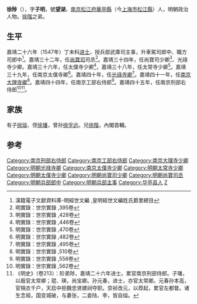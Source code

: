 {{Otheruses|other=名为徐子明的其他人物|徐子明}}
{{明清人物信息框
| 姓名 = 徐陟
| 原名 =
| 圖片名稱= 徐陟.jpg
| 圖片大小 = 300px
| 圖片說明 = 《松江邦彥圖》之徐陟像
| 最高職務 = 南京刑部右侍郎
| 國家 = 大明
| 爵位 =
| 籍貫 = [[南直隸|南直隸]][[松江府|松江府]][[華亭縣|華亭縣]]
| 族裔 = 漢族
| 旗籍 = 
| 字號 = 字'''子明'''，號'''望湖'''
| 室名 = 
| 諡號 = 
| 出生日期 = [[正德_(明朝)|正德]]八年（1513年）
| 出生地點 = 
| 逝世日期 = [[隆慶_(明朝)|隆慶]]四年（1570年）
| 逝世地點 = 
| 墓葬 =
| 配偶 =
| 親屬 = （兄）[[徐階|徐階]]
| 出身 = 
*嘉靖二十六年丁未科進士出身
| 經歷 = 
| 著作 =
}}

'''徐陟'''（{{bd|1513年||1570年}}），字'''子明'''，號'''望湖'''，[[南京|南京]][[松江府|松江府]][[華亭縣|華亭縣]]（今[[上海市|上海市]][[松江縣|松江縣]]）人，明朝政治人物。[[徐階|徐階]]之弟。

==生平==
嘉靖二十六年（1547年）丁未科[[进士|进士]]，授兵部武庫司主事，升車駕司郎中、職方司郎中<ref>漢籍電子文獻資料庫-明經世文編 ,皇明經世文編姓氏爵里總目</ref>。嘉靖三十二年，任[[尚寶司|尚寶司]]司丞<ref>明實錄：世宗實錄 ,395卷</ref>。嘉靖三十四年，任尚寶司少卿<ref>明實錄：世宗實錄 ,428卷</ref>、光祿寺少卿。嘉靖三十六年，任太僕寺少卿<ref>明實錄：世宗實錄 ,446卷</ref>，嘉靖三十八年，任太常寺少卿<ref>明實錄：世宗實錄 ,470卷</ref>。嘉靖三十九年，任南京太僕寺卿<ref>明實錄：世宗實錄 ,482卷</ref>。嘉靖四十年，任[[光祿寺卿|光祿寺卿]]<ref>明實錄：世宗實錄 ,495卷</ref>。嘉靖四十一年，任[[南京大理寺卿|南京大理寺卿]]<ref>明實錄：世宗實錄 ,510卷</ref>。嘉靖四十四年，任南京工部右侍郎<ref>明實錄：世宗實錄 ,556卷</ref>。嘉靖四十五年，任南京刑部右侍郎<ref>明實錄：世宗實錄 ,562卷</ref><ref>《明史》（卷213）：阶弟陟，嘉靖二十六年进士。累官南京刑部侍郎。子璠，以廕官太常卿；琨、瑛，尚宝卿。孙元春，进士，亦官太常卿。元春孙本高，官锦衣千户，天启中拒魏忠贤建祠夺职。崇祯改元，以荐起，累官左都督。诸生念祖，国变城破，与妻张，二妾陆、李，皆自缢。</ref>。

==家族==
有子[[徐琰|徐琰]]、侄[[徐璠|徐璠]]，曾孙[[徐孚远|徐孚远]]。兄[[徐階|徐階]]，內閣首輔。

==参考==
{{reflist}}

{{嘉靖二十六年丁未科殿試金榜}}

{{Authority control}}
{{DEFAULTSORT:Xu徐}}
[[Category:南京刑部右侍郎|Category:南京刑部右侍郎]]
[[Category:南京工部右侍郎|Category:南京工部右侍郎]]
[[Category:南京大理寺少卿|Category:南京大理寺少卿]]
[[Category:明朝光禄寺卿|Category:明朝光禄寺卿]]
[[Category:南京太僕寺少卿|Category:南京太僕寺少卿]]
[[Category:明朝太常寺少卿|Category:明朝太常寺少卿]]
[[Category:明朝太僕寺少卿|Category:明朝太僕寺少卿]]
[[Category:明朝尚寶司少卿|Category:明朝尚寶司少卿]]
[[Category:明朝尚寶司丞|Category:明朝尚寶司丞]]
[[Category:明朝兵部郎中|Category:明朝兵部郎中]]
[[Category:明朝兵部主事|Category:明朝兵部主事]]
[[Category:华亭县人|Category:华亭县人]]
[[Category:徐姓|Z]]